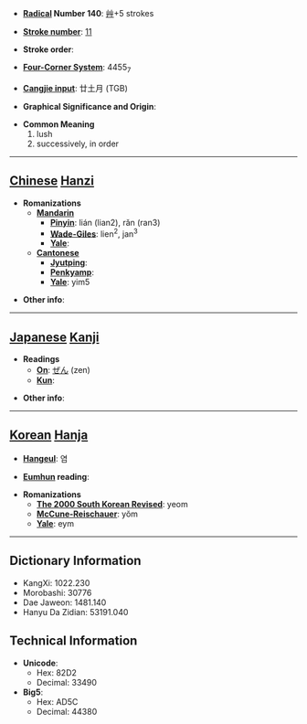 * '''[[Wiktionary:Chinese radical index| Radical]] Number 140''': [[Wiktionary:Chinese radical index 艸|艸]]+5 strokes

* '''[[Wiktionary:Chinese total strokes index|Stroke number]]''': [[Wiktionary:Chinese total strokes index 11|11]]

* '''Stroke order''': 

* '''[[Wiktionary:Chinese four corner index|Four-Corner System]]''': 4455<sub>7</sub>

* '''[[Wiktionary:Chinese Cangjie index|Cangjie input]]''': 廿土月 (TGB)

* '''Graphical Significance and Origin''': 

* '''Common Meaning'''
*#lush
*# successively, in order


----

== [[Chinese]] [[Hanzi]] ==

* '''Romanizations'''
** '''[[Mandarin]]'''
*** '''[[Pinyin]]''': lián (lian2), rǎn (ran3)
*** '''[[Wade-Giles]]''': lien<sup>2</sup>, jan<sup>3</sup>
*** '''[[Yale]]''': 
** '''[[Cantonese]]'''
*** '''[[Jyutping]]''':
*** '''[[Penkyamp]]''': 
*** '''[[Yale]]''': yim5

* '''Other info''': 

----

== [[Japanese]] [[Kanji]] ==

* '''Readings'''
** '''[[On]]''': [[ぜん]] (zen)
** '''[[Kun]]''': 

* '''Other info''':  

----

== [[Korean]] [[Hanja]] ==

* '''[[Hangeul]]''': 염

* '''[[Eumhun]] reading''': 

* '''Romanizations'''
** '''[[The 2000 South Korean Revised Romanization|The 2000 South Korean Revised]]''': yeom
** '''[[McCune-Reischauer]]''': yŏm
** '''[[Yale]]''': eym

----

== Dictionary Information ==

* KangXi: 1022.230
* Morobashi: 30776
* Dae Jaweon: 1481.140
* Hanyu Da Zidian: 53191.040

== Technical Information ==

* '''Unicode''':
** Hex: 82D2
** Decimal: 33490
* '''Big5''':
** Hex: AD5C
** Decimal: 44380